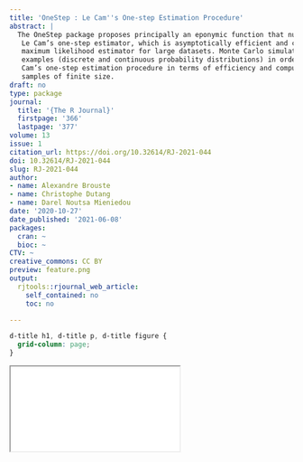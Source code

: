 ```yaml
---
title: 'OneStep : Le Cam''s One-step Estimation Procedure'
abstract: |
  The OneStep package proposes principally an eponymic function that numerically computes
   Le Cam’s one-step estimator, which is asymptotically efficient and can be computed faster than the
   maximum likelihood estimator for large datasets. Monte Carlo simulations are carried out for several
   examples (discrete and continuous probability distributions) in order to exhibit the performance of Le
   Cam’s one-step estimation procedure in terms of efficiency and computational cost on observation
   samples of finite size.
draft: no
type: package
journal:
  title: '{The R Journal}'
  firstpage: '366'
  lastpage: '377'
volume: 13
issue: 1
citation_url: https://doi.org/10.32614/RJ-2021-044
doi: 10.32614/RJ-2021-044
slug: RJ-2021-044
author:
- name: Alexandre Brouste
- name: Christophe Dutang
- name: Darel Noutsa Mieniedou
date: '2020-10-27'
date_published: '2021-06-08'
packages:
  cran: ~
  bioc: ~
CTV: ~
creative_commons: CC BY
preview: feature.png
output:
  rjtools::rjournal_web_article:
    self_contained: no
    toc: no

---
```


```css
d-title h1, d-title p, d-title figure {
  grid-column: page;
}
```

<div class="l-page">
  <object data="RJ-2021-044.pdf" type="application/pdf" style="height:955px;width:100%">
    <iframe src="RJ-2021-044.pdf"></iframe>
  </object>
</div>
